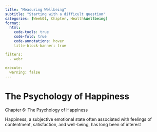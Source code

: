 ```yaml
---
title: "Measuring Wellbeing"
subtitle: "Starting with a difficult question"
categories: [Week01, Chapter, Health&Wellbeing]
format:
  html: 
    code-tools: true
    code-fold: true
    code-annotations: hover
    title-block-banner: true

filters: 
  - webr
  
execute: 
  warning: false
---
```


# The Psychology of Happiness

Chapter 6: The Psychology of Happiness

Happiness, a subjective emotional state often associated with feelings
of contentment, satisfaction, and well-being, has long been of interest